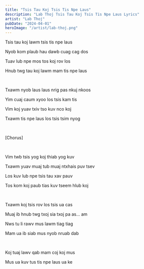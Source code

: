 ```yaml
---
title: "Tsis Tau Koj Tsis Tis Npe Laus"
description: "Lab Thoj Tsis Tau Koj Tsis Tis Npe Laus Lyrics"
artist: "Lab Thoj"
pubDate: "2024-04-01"
heroImage: "/artist/lab-thoj.png"
---
```


Tsis tau koj lawm tsis tis npe laus

Nyob kom plaub hau dawb cuag cag dos

Tuav lub npe mos tos koj rov los

Hnub twg tau koj lawm mam tis npe laus

<br />

Txawm nyob laus laus nrig pas nkuj nkoos

Yim cuaj caum xyoo los tsis kam tis

Vim koj yuav txiv tso kuv nco koj

Txawm tis npe laus los tsis tsim nyog

<br />

[Chorus]

<br />

Vim twb tsis yog koj thiab yog kuv

Txawm yuav muaj tub muaj ntxhais puv tsev

Los kuv lub npe tsis tau xav pauv

Tos kom koj paub tias kuv tseem hlub koj

<br />

Txawm koj tsis rov los tsis ua cas

Muaj ib hnub twg txoj sia txoj pa as… am

Nws tu li rawv mus lawm tiag tiag

Mam ua ib siab mus nyob nruab dab

<br />

Koj tuaj lawv qab mam coj koj mus

Mus ua kuv tus tis npe laus ua ke
